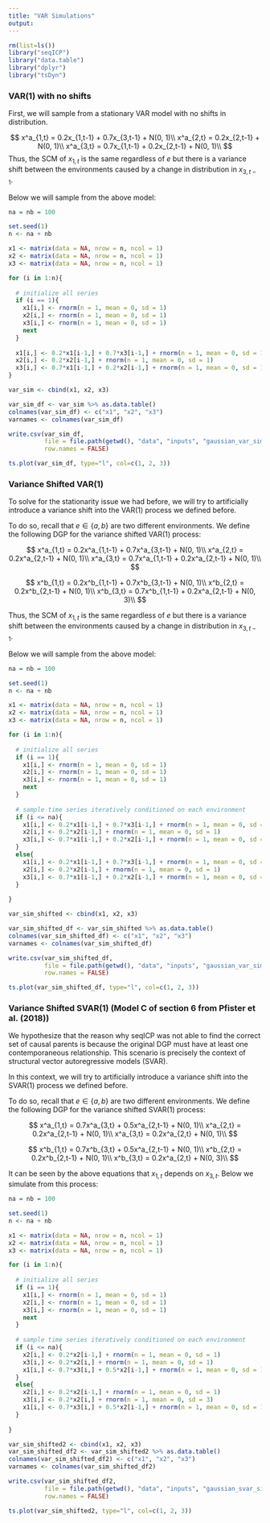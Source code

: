 ```yaml
---
title: "VAR Simulations"
output:
---
```



```r
rm(list=ls())
library("seqICP")
library("data.table")
library("dplyr")
library("tsDyn")
```

### VAR(1) with no shifts

First, we will sample from a stationary VAR model with no shifts in distribution.

$$
x^a_{1,t} = 0.2x_{1,t-1} + 0.7x_{3,t-1} + N(0, 1)\\ 
x^a_{2,t} = 0.2x_{2,t-1} + N(0, 1)\\ 
x^a_{3,t} = 0.7x_{1,t-1} + 0.2x_{2,t-1} + N(0, 1)\\ 
$$
Thus, the SCM of $x_{1,t}$ is the same regardless of $e$ but there is a variance shift between the environments caused by a change in distribution in $x_{3,t-1}$.

Below we will sample from the above model:

```r

na = nb = 100

set.seed(1)
n <- na + nb

x1 <- matrix(data = NA, nrow = n, ncol = 1)
x2 <- matrix(data = NA, nrow = n, ncol = 1)
x3 <- matrix(data = NA, nrow = n, ncol = 1)

for (i in 1:n){
  
  # initialize all series
  if (i == 1){
    x1[i,] <- rnorm(n = 1, mean = 0, sd = 1)
    x2[i,] <- rnorm(n = 1, mean = 0, sd = 1)
    x3[i,] <- rnorm(n = 1, mean = 0, sd = 1)
    next
  }
  
  x1[i,] <- 0.2*x1[i-1,] + 0.7*x3[i-1,] + rnorm(n = 1, mean = 0, sd = 1)
  x2[i,] <- 0.2*x2[i-1,] + rnorm(n = 1, mean = 0, sd = 1)
  x3[i,] <- 0.7*x1[i-1,] + 0.2*x2[i-1,] + rnorm(n = 1, mean = 0, sd = 1)
}

var_sim <- cbind(x1, x2, x3)

var_sim_df <- var_sim %>% as.data.table()
colnames(var_sim_df) <- c("x1", "x2", "x3")
varnames <- colnames(var_sim_df)

write.csv(var_sim_df,
          file = file.path(getwd(), "data", "inputs", "gaussian_var_sim0.csv"),
          row.names = FALSE)

ts.plot(var_sim_df, type="l", col=c(1, 2, 3))
```

### Variance Shifted VAR(1)

To solve for the stationarity issue we had before, we will try to artificially introduce a variance shift into the VAR(1) process we defined before.

To do so, recall that $e \in \{a,b\}$ are two different environments. We define the following DGP for the variance shifted VAR(1) process:

$$
x^a_{1,t} = 0.2x^a_{1,t-1} + 0.7x^a_{3,t-1} + N(0, 1)\\ 
x^a_{2,t} = 0.2x^a_{2,t-1} + N(0, 1)\\ 
x^a_{3,t} = 0.7x^a_{1,t-1} + 0.2x^a_{2,t-1} + N(0, 1)\\ 
$$

$$
x^b_{1,t} = 0.2x^b_{1,t-1} + 0.7x^b_{3,t-1} + N(0, 1)\\ 
x^b_{2,t} = 0.2x^b_{2,t-1} + N(0, 1)\\ 
x^b_{3,t} = 0.7x^b_{1,t-1} + 0.2x^a_{2,t-1} + N(0, 3)\\ 
$$

Thus, the SCM of $x_{1,t}$ is the same regardless of $e$ but there is a variance shift between the environments caused by a change in distribution in $x_{3,t-1}$.

Below we will sample from the above model:

```r

na = nb = 100

set.seed(1)
n <- na + nb

x1 <- matrix(data = NA, nrow = n, ncol = 1)
x2 <- matrix(data = NA, nrow = n, ncol = 1)
x3 <- matrix(data = NA, nrow = n, ncol = 1)

for (i in 1:n){
  
  # initialize all series
  if (i == 1){
    x1[i,] <- rnorm(n = 1, mean = 0, sd = 1)
    x2[i,] <- rnorm(n = 1, mean = 0, sd = 1)
    x3[i,] <- rnorm(n = 1, mean = 0, sd = 1)
    next
  }
  
  # sample time series iteratively conditioned on each environment
  if (i <= na){
    x1[i,] <- 0.2*x1[i-1,] + 0.7*x3[i-1,] + rnorm(n = 1, mean = 0, sd = 1)
    x2[i,] <- 0.2*x2[i-1,] + rnorm(n = 1, mean = 0, sd = 1)
    x3[i,] <- 0.7*x1[i-1,] + 0.2*x2[i-1,] + rnorm(n = 1, mean = 0, sd = 1)
  }
  else{
    x1[i,] <- 0.2*x1[i-1,] + 0.7*x3[i-1,] + rnorm(n = 1, mean = 0, sd = 1)
    x2[i,] <- 0.2*x2[i-1,] + rnorm(n = 1, mean = 0, sd = 1)
    x3[i,] <- 0.7*x1[i-1,] + 0.2*x2[i-1,] + rnorm(n = 1, mean = 0, sd = 3)
  }
  
}

var_sim_shifted <- cbind(x1, x2, x3)

var_sim_shifted_df <- var_sim_shifted %>% as.data.table()
colnames(var_sim_shifted_df) <- c("x1", "x2", "x3")
varnames <- colnames(var_sim_shifted_df)

write.csv(var_sim_shifted_df,
          file = file.path(getwd(), "data", "inputs", "gaussian_var_sim1.csv"),
          row.names = FALSE)

ts.plot(var_sim_shifted_df, type="l", col=c(1, 2, 3))
```
### Variance Shifted SVAR(1) (Model C of section 6 from Pfister et al. (2018))

We hypothesize that the reason why seqICP was not able to find the correct set of causal parents is because the original DGP must have at least one contemporaneous relationship. This scenario is precisely the context of structural vector autoregressive models (SVAR).

In this context, we will try to artificially introduce a variance shift into the SVAR(1) process we defined before.

To do so, recall that $e \in \{a,b\}$ are two different environments. We define the following DGP for the variance shifted SVAR(1) process:

$$
x^a_{1,t} = 0.7x^a_{3,t} + 0.5x^a_{2,t-1} + N(0, 1)\\ 
x^a_{2,t} = 0.2x^a_{2,t-1} + N(0, 1)\\ 
x^a_{3,t} = 0.2x^a_{2,t} + N(0, 1)\\ 
$$

$$
x^b_{1,t} = 0.7x^b_{3,t} + 0.5x^a_{2,t-1} + N(0, 1)\\ 
x^b_{2,t} = 0.2x^b_{2,t-1} + N(0, 1)\\ 
x^b_{3,t} = 0.2x^a_{2,t} + N(0, 3)\\ 
$$

It can be seen by the above equations that $x_{1,t}$ depends on $x_{3,t}$. Below we simulate from this process:

```r

na = nb = 100

set.seed(1)
n <- na + nb

x1 <- matrix(data = NA, nrow = n, ncol = 1)
x2 <- matrix(data = NA, nrow = n, ncol = 1)
x3 <- matrix(data = NA, nrow = n, ncol = 1)

for (i in 1:n){
  
  # initialize all series
  if (i == 1){
    x1[i,] <- rnorm(n = 1, mean = 0, sd = 1)
    x2[i,] <- rnorm(n = 1, mean = 0, sd = 1)
    x3[i,] <- rnorm(n = 1, mean = 0, sd = 1)
    next
  }
  
  # sample time series iteratively conditioned on each environment
  if (i <= na){
    x2[i,] <- 0.2*x2[i-1,] + rnorm(n = 1, mean = 0, sd = 1)
    x3[i,] <- 0.2*x2[i,] + rnorm(n = 1, mean = 0, sd = 1)
    x1[i,] <- 0.7*x3[i,] + 0.5*x2[i-1,] + rnorm(n = 1, mean = 0, sd = 1)
  }
  else{
    x2[i,] <- 0.2*x2[i-1,] + rnorm(n = 1, mean = 0, sd = 1)
    x3[i,] <- 0.2*x2[i,] + rnorm(n = 1, mean = 0, sd = 3)
    x1[i,] <- 0.7*x3[i,] + 0.5*x2[i-1,] + rnorm(n = 1, mean = 0, sd = 1)
  }
  
}

var_sim_shifted2 <- cbind(x1, x2, x3)
var_sim_shifted_df2 <- var_sim_shifted2 %>% as.data.table()
colnames(var_sim_shifted_df2) <- c("x1", "x2", "x3")
varnames <- colnames(var_sim_shifted_df2)

write.csv(var_sim_shifted_df2,
          file = file.path(getwd(), "data", "inputs", "gaussian_svar_sim0.csv"),
          row.names = FALSE)

ts.plot(var_sim_shifted2, type="l", col=c(1, 2, 3))
```
